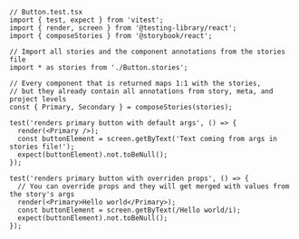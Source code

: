 ```tsx
// Button.test.tsx
import { test, expect } from 'vitest';
import { render, screen } from '@testing-library/react';
import { composeStories } from '@storybook/react';

// Import all stories and the component annotations from the stories file
import * as stories from './Button.stories';

// Every component that is returned maps 1:1 with the stories,
// but they already contain all annotations from story, meta, and project levels
const { Primary, Secondary } = composeStories(stories);

test('renders primary button with default args', () => {
  render(<Primary />);
  const buttonElement = screen.getByText('Text coming from args in stories file!');
  expect(buttonElement).not.toBeNull();
});

test('renders primary button with overriden props', () => {
  // You can override props and they will get merged with values from the story's args
  render(<Primary>Hello world</Primary>);
  const buttonElement = screen.getByText(/Hello world/i);
  expect(buttonElement).not.toBeNull();
});
```
